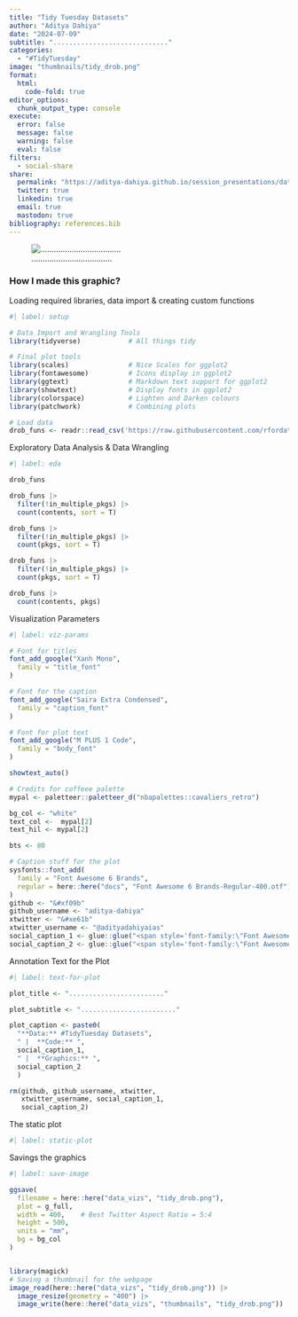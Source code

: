 ```yaml
---
title: "Tidy Tuesday Datasets"
author: "Aditya Dahiya"
date: "2024-07-09"
subtitle: "............................."
categories:
  - "#TidyTuesday"
image: "thumbnails/tidy_drob.png"
format:
  html:
    code-fold: true
editor_options: 
  chunk_output_type: console
execute: 
  error: false
  message: false
  warning: false
  eval: false
filters:
  - social-share
share:
  permalink: "https://aditya-dahiya.github.io/session_presentations/data_vizs.html"
  twitter: true
  linkedin: true
  email: true
  mastodon: true
bibliography: references.bib
---
```


![....................................](tidy_drob.png)

### **How I made this graphic?**

Loading required libraries, data import & creating custom functions

```r
#| label: setup

# Data Import and Wrangling Tools
library(tidyverse)            # All things tidy

# Final plot tools
library(scales)               # Nice Scales for ggplot2
library(fontawesome)          # Icons display in ggplot2
library(ggtext)               # Markdown text support for ggplot2
library(showtext)             # Display fonts in ggplot2
library(colorspace)           # Lighten and Darken colours
library(patchwork)            # Combining plots

# Load data
drob_funs <- readr::read_csv('https://raw.githubusercontent.com/rfordatascience/tidytuesday/master/data/2024/2024-07-09/drob_funs.csv')
```

Exploratory Data Analysis & Data Wrangling

```r
#| label: eda

drob_funs

drob_funs |> 
  filter(!in_multiple_pkgs) |> 
  count(contents, sort = T)

drob_funs |> 
  filter(!in_multiple_pkgs) |> 
  count(pkgs, sort = T)

drob_funs |> 
  filter(!in_multiple_pkgs) |> 
  count(pkgs, sort = T)

drob_funs |> 
  count(contents, pkgs)
```

Visualization Parameters

```r
#| label: viz-params

# Font for titles
font_add_google("Xanh Mono",
  family = "title_font"
) 

# Font for the caption
font_add_google("Saira Extra Condensed",
  family = "caption_font"
) 

# Font for plot text
font_add_google("M PLUS 1 Code",
  family = "body_font"
) 

showtext_auto()

# Credits for coffeee palette
mypal <- paletteer::paletteer_d("nbapalettes::cavaliers_retro")

bg_col <- "white"
text_col <-  mypal[2]
text_hil <- mypal[2]

bts <- 80

# Caption stuff for the plot
sysfonts::font_add(
  family = "Font Awesome 6 Brands",
  regular = here::here("docs", "Font Awesome 6 Brands-Regular-400.otf")
)
github <- "&#xf09b"
github_username <- "aditya-dahiya"
xtwitter <- "&#xe61b"
xtwitter_username <- "@adityadahiyaias"
social_caption_1 <- glue::glue("<span style='font-family:\"Font Awesome 6 Brands\";'>{github};</span> <span style='color: {text_hil}'>{github_username}  </span>")
social_caption_2 <- glue::glue("<span style='font-family:\"Font Awesome 6 Brands\";'>{xtwitter};</span> <span style='color: {text_hil}'>{xtwitter_username}</span>")
```

Annotation Text for the Plot

```r
#| label: text-for-plot

plot_title <- "........................"

plot_subtitle <- "........................"

plot_caption <- paste0(
  "**Data:** #TidyTuesday Datasets", 
  " |  **Code:** ", 
  social_caption_1, 
  " |  **Graphics:** ", 
  social_caption_2
  )

rm(github, github_username, xtwitter, 
   xtwitter_username, social_caption_1, 
   social_caption_2)
```

The static plot

```r
#| label: static-plot


```

Savings the graphics

```r
#| label: save-image

ggsave(
  filename = here::here("data_vizs", "tidy_drob.png"),
  plot = g_full,
  width = 400,    # Best Twitter Aspect Ratio = 5:4
  height = 500,   
  units = "mm",
  bg = bg_col
)


library(magick)
# Saving a thumbnail for the webpage
image_read(here::here("data_vizs", "tidy_drob.png")) |> 
  image_resize(geometry = "400") |> 
  image_write(here::here("data_vizs", "thumbnails", "tidy_drob.png"))

```
